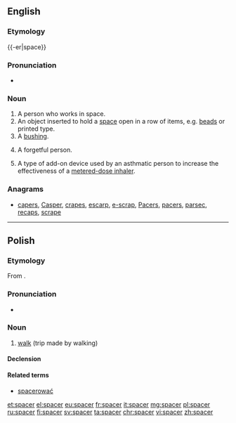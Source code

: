 ==English==
{{wikipedia|dab=spacer}}

===Etymology===
{{-er|space}}

===Pronunciation===
* {{IPA|/ˈspeɪsə(r)/|lang=en}}
*: {{rhymes|eɪsə(r)|lang=en}}

===Noun===
{{en-noun}}

# A person who works in space.
# An object inserted to hold a [[space]] open in a row of items, e.g. [[beads]] or printed type.
# A [[bushing]].
# {{context|slang|lang=en}} A forgetful person.
# {{context|medicine|lang=en}} A type of add-on device used by an asthmatic person to increase the effectiveness of a [[metered-dose inhaler]].

===Anagrams===
* [[capers#English|capers]], [[Casper#English|Casper]], [[crapes#English|crapes]], [[escarp#English|escarp]], [[e-scrap#English|e-scrap]], [[Pacers#English|Pacers]], [[pacers#English|pacers]], [[parsec#English|parsec]], [[recaps#English|recaps]], [[scrape#English|scrape]]

----

==Polish==

===Etymology===
From {{etyl|de|pl}} {{m|de|spazieren}}.

===Pronunciation===
* {{IPA|[ˈs̪pat͡s̪ɛr]|lang=pl}}

===Noun===
{{pl-noun|m}}

# [[walk]] (trip made by walking)

====Declension====
{{pl-decl-noun
|spacer|spacery
|spaceru|spacerów
|spacerowi|spacerom
|spacer|spacery
|spacerem|spacerami
|spacerze|spacerach
|spacerze|spacery
}}

====Related terms====
* [[spacerować]]

[[et:spacer]]
[[el:spacer]]
[[eu:spacer]]
[[fr:spacer]]
[[it:spacer]]
[[mg:spacer]]
[[pl:spacer]]
[[ru:spacer]]
[[fi:spacer]]
[[sv:spacer]]
[[ta:spacer]]
[[chr:spacer]]
[[vi:spacer]]
[[zh:spacer]]